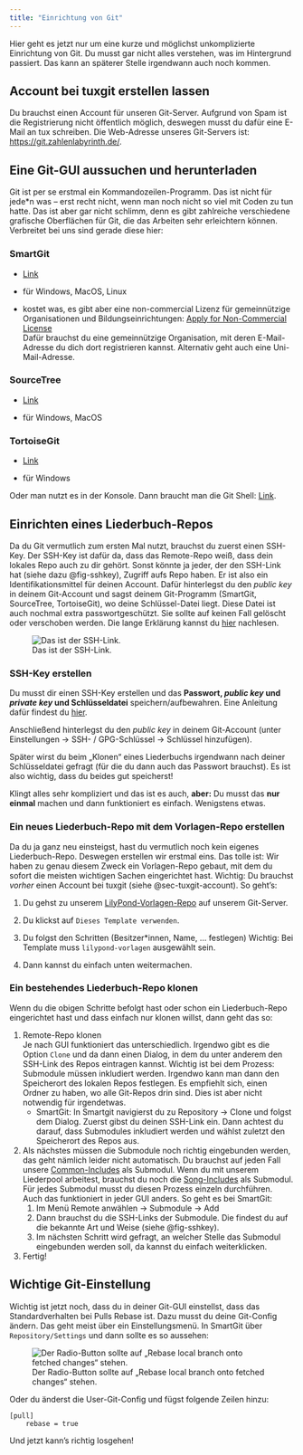 ```yaml
---
title: "Einrichtung von Git"
---
```


Hier geht es jetzt nur um eine kurze und möglichst unkomplizierte Einrichtung von Git. Du musst gar nicht alles verstehen, was im Hintergrund passiert. Das kann an späterer Stelle irgendwann auch noch kommen.

## Account bei tuxgit erstellen lassen {#sec-tuxgit-account}

Du brauchst einen Account für unseren Git-Server. Aufgrund von Spam ist die Registrierung nicht öffentlich möglich, deswegen musst du dafür eine E-Mail an tux schreiben. Die Web-Adresse unseres Git-Servers ist: <https://git.zahlenlabyrinth.de/>.

## Eine Git-GUI aussuchen und herunterladen

Git ist per se erstmal ein Kommandozeilen-Programm. Das ist nicht für jede\*n was – erst recht nicht, wenn man noch nicht so viel mit Coden zu tun hatte. Das ist aber gar nicht schlimm, denn es gibt zahlreiche verschiedene grafische Oberflächen für Git, die das Arbeiten sehr erleichtern können. Verbreitet bei uns sind gerade diese hier:

### SmartGit

-   [Link](https://www.syntevo.com/smartgit/)

-   für Windows, MacOS, Linux

-   kostet was, es gibt aber eine non-commercial Lizenz für gemeinnützige Organisationen und Bildungseinrichtungen: [Apply for Non-Commercial License](https://www.syntevo.com/register-non-commercial/)\
    Dafür brauchst du eine gemeinnützige Organisation, mit deren E-Mail-Adresse du dich dort registrieren kannst. Alternativ geht auch eine Uni-Mail-Adresse.

### SourceTree

-   [Link](https://www.sourcetreeapp.com/)

-   für Windows, MacOS

### TortoiseGit

-   [Link](https://tortoisegit.org/)

-   für Windows

Oder man nutzt es in der Konsole. Dann braucht man die Git Shell: [Link](https://git-scm.com/downloads).

## Einrichten eines Liederbuch-Repos

Da du Git vermutlich zum ersten Mal nutzt, brauchst du zuerst einen SSH-Key. Der SSH-Key ist dafür da, dass das Remote-Repo weiß, dass dein lokales Repo auch zu dir gehört. Sonst könnte ja jeder, der den SSH-Link hat (siehe dazu @fig-sshkey), Zugriff aufs Repo haben. Er ist also ein Identifikationsmittel für deinen Account. Dafür hinterlegst du den *public key* in deinem Git-Account und sagst deinem Git-Programm (SmartGit, SourceTree, TortoiseGit), wo deine Schlüssel-Datei liegt. Diese Datei ist auch nochmal extra passwortgeschützt. Sie sollte auf keinen Fall gelöscht oder verschoben werden. Die lange Erklärung kannst du [hier](https://www.rrz.uni-hamburg.de/services/hpc/grundwissen/ssh-keys.html) nachlesen.

![Das ist der SSH-Link.](https://anupdhakal.com/static/1ea06fda1c5fa35c6f512e321d5c8923/8b936/github-repo-ssh-link-example.png){#fig-sshkey}

### SSH-Key erstellen

Du musst dir einen SSH-Key erstellen und das **Passwort, *public key* und *private key* und Schlüsseldatei** speichern/aufbewahren. Eine Anleitung dafür findest du [hier](https://www.heise.de/tipps-tricks/SSH-Key-erstellen-so-geht-s-4400280.html?hg=1&hgi=0&hgf=false).

Anschließend hinterlegst du den *public key* in deinem Git-Account (unter Einstellungen -\> SSH- / GPG-Schlüssel -\> Schlüssel hinzufügen).

Später wirst du beim „Klonen“ eines Liederbuchs irgendwann nach deiner Schlüsseldatei gefragt (für die du dann auch das Passwort brauchst). Es ist also wichtig, dass du beides gut speicherst!

Klingt alles sehr kompliziert und das ist es auch, **aber:** Du musst das **nur einmal** machen und dann funktioniert es einfach. Wenigstens etwas.

### Ein neues Liederbuch-Repo mit dem Vorlagen-Repo erstellen

Da du ja ganz neu einsteigst, hast du vermutlich noch kein eigenes Liederbuch-Repo. Deswegen erstellen wir erstmal eins. Das tolle ist: Wir haben zu genau diesem Zweck ein Vorlagen-Repo gebaut, mit dem du sofort die meisten wichtigen Sachen eingerichtet hast. Wichtig: Du brauchst *vorher* einen Account bei tuxgit (siehe @sec-tuxgit-account). So geht’s:

1.  Du gehst zu unserem [LilyPond-Vorlagen-Repo](https://git.zahlenlabyrinth.de/boernel/lilypond-vorlagen) auf unserem Git-Server.

2.  Du klickst auf `Dieses Template verwenden`.

3.  Du folgst den Schritten (Besitzer\*innen, Name, ... festlegen) Wichtig: Bei Template muss `lilypond-vorlagen` ausgewählt sein.

4.  Dann kannst du einfach unten weitermachen.

### Ein bestehendes Liederbuch-Repo klonen

Wenn du die obigen Schritte befolgt hast oder schon ein Liederbuch-Repo eingerichtet hast und dass einfach nur klonen willst, dann geht das so:

1.  Remote-Repo klonen\
    Je nach GUI funktioniert das unterschiedlich. Irgendwo gibt es die Option `Clone` und da dann einen Dialog, in dem du unter anderem den SSH-Link des Repos eintragen kannst. Wichtig ist bei dem Prozess: Submodule müssen inkludiert werden. Irgendwo kann man dann den Speicherort des lokalen Repos festlegen. Es empfiehlt sich, einen Ordner zu haben, wo alle Git-Repos drin sind. Dies ist aber nicht notwendig für irgendetwas.
    -   SmartGit: In Smartgit navigierst du zu Repository -\> Clone und folgst dem Dialog. Zuerst gibst du deinen SSH-Link ein. Dann achtest du darauf, dass Submodules inkludiert werden und wählst zuletzt den Speicherort des Repos aus.
2.  Als nächstes müssen die Submodule noch richtig eingebunden werden, das geht nämlich leider nicht automatisch. Du brauchst auf jeden Fall unsere [Common-Includes](https://git.zahlenlabyrinth.de/boernel/lilypond-common-includes) als Submodul. Wenn du mit unserem Liederpool arbeitest, brauchst du noch die [Song-Includes](https://git.zahlenlabyrinth.de/boernel/lilypond-song-includes) als Submodul. Für jedes Submodul musst du diesen Prozess einzeln durchführen.\
    Auch das funktioniert in jeder GUI anders. So geht es bei SmartGit:
    1.  Im Menü Remote anwählen -\> Submodule -\> Add
    2.  Dann brauchst du die SSH-Links der Submodule. Die findest du auf die bekannte Art und Weise (siehe @fig-sshkey).
    3.  Im nächsten Schritt wird gefragt, an welcher Stelle das Submodul eingebunden werden soll, da kannst du einfach weiterklicken.
3.  Fertig!

## Wichtige Git-Einstellung {#sec-gitsettings}

Wichtig ist jetzt noch, dass du in deiner Git-GUI einstellst, dass das Standardverhalten bei Pulls Rebase ist. Dazu musst du deine Git-Config ändern. Das geht meist über ein Einstellungsmenü. In SmartGit über `Repository/Settings` und dann sollte es so aussehen:

![Der Radio-Button sollte auf „Rebase local branch onto fetched changes“ stehen.](images/smartgit_settings.png)

Oder du änderst die User-Git-Config und fügst folgende Zeilen hinzu:

```         
[pull]
    rebase = true
```

Und jetzt kann’s richtig losgehen!
